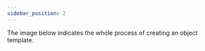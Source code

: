 ```yaml
---
sidebar_position: 2
---
```

The image below indicates the whole process of creating an object template.
<figure className="wp-block-image size-full is-resized">
    <img
      src="https://wordpressfreezonex.oss-accelerate.aliyuncs.com/factoryModeling/1.png"
      alt=""
      className="wp-image-553"
      width={596}
      height={348}
    />
  </figure>  
